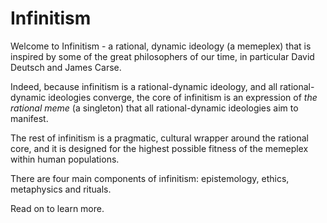
# Infinitism

Welcome to Infinitism - a rational, dynamic ideology (a memeplex) that is inspired by some of the great philosophers of our time, in particular David Deutsch and James Carse.

Indeed, because infinitism is a rational-dynamic ideology, and all rational-dynamic ideologies converge, the core of infinitism is an expression of *the rational meme* (a singleton) that all rational-dynamic ideologies aim to manifest.

The rest of infinitism is a pragmatic, cultural wrapper around the rational core, and it is designed for the highest possible fitness of the memeplex within human populations.

There are four main components of infinitism: epistemology, ethics, metaphysics and rituals.

Read on to learn more.
